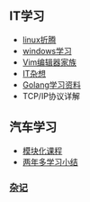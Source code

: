 == IT学习 ==
* [[it/linux折腾|linux折腾]]
* [[it/windows学习|windows学习]]
* [[it/Vim家族|Vim编辑器家族]]
* [[it/IT杂想|IT杂想]]
* [[it/Golang学习资料|Golang学习资料]]
* TCP/IP协议详解
== 汽车学习 ==
* [[automobile/模块化课程|模块化课程]]
* [[automobile/两年多学习小结|两年多学习小结]]
=== [[other/杂记|杂记]] ===
